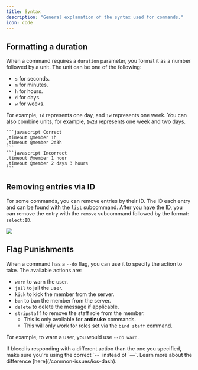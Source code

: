 ```yaml
---
title: Syntax
description: "General explanation of the syntax used for commands."
icon: code
---
```


## Formatting a duration

When a command requires a `duration` parameter, you format it as a number followed by a unit. The unit can be one of the following:

- `s` for seconds.
- `m` for minutes.
- `h` for hours.
- `d` for days.
- `w` for weeks.

For example, `1d` represents one day, and `1w` represents one week. You can also combine units, for example, `1w2d` represents one week and two days.

<CodeGroup>

    ```javascript Correct
    ,timeout @member 1h
    ,timeout @member 2d3h
    ```
    ```javascript Incorrect
    ,timeout @member 1 hour
    ,timeout @member 2 days 3 hours
    ```

</CodeGroup>

## Removing entries via ID

For some commands, you can remove entries by their ID. The ID each entry and can be found with the `list` subcommand.
After you have the ID, you can remove the entry with the `remove` subcommand followed by the format: `select:ID`.

<Frame>
  <img src="/images/resources/syntax/select.png" />
</Frame>

## Flag Punishments

When a command has a `--do` flag, you can use it to specify the action to take. The available actions are:

- `warn` to warn the user.
- `jail` to jail the user.
- `kick` to kick the member from the server.
- `ban` to ban the member from the server.
- `delete` to delete the message if applicable.
- `stripstaff` to remove the staff role from the member.
  - This is only available for **antinuke** commands.
  - This will only work for roles set via the `bind staff` command.

For example, to warn a user, you would use `--do warn`.

<Tip>
  If bleed is responding with a different action than the one you specified,
  make sure you're using the correct `--` instead of `—`. Learn more about the
  difference [here](/common-issues/ios-dash).
</Tip>
